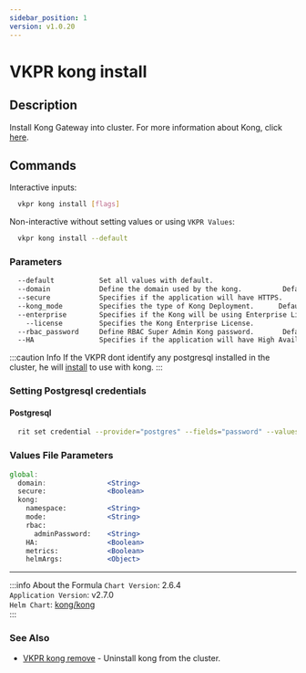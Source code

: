 ```yaml
---
sidebar_position: 1
version: v1.0.20
---
```


# VKPR kong install

## Description

Install Kong Gateway into cluster. For more information about Kong, click [here](https://docs.konghq.com/gateway/).

## Commands

Interactive inputs:

```bash
  vkpr kong install [flags]
```

Non-interactive without setting values or using `VKPR Values`:

```bash
  vkpr kong install --default
```

### Parameters

```txt
  --default           Set all values with default.
  --domain            Define the domain used by the kong.          Default: localhost
  --secure            Specifies if the application will have HTTPS.    Default: false
  --kong_mode         Specifies the type of Kong Deployment.      Default: dbless    Allowed values: "dbless", "standard", "hybrid"
  --enterprise        Specifies if the Kong will be using Enterprise License.   Default: false
    --license         Specifies the Kong Enterprise License.
  --rbac_password     Define RBAC Super Admin Kong password.       Default: vkpr123
  --HA                Specifies if the application will have High Availability.   Default: false
```

:::caution Info
If the VKPR dont identify any postgresql installed in the cluster, he will [install](/docs/commands/postgresql/vkpr_postgres_install) to use with kong.
:::

### Setting Postgresql credentials

#### Postgresql

```bash
  rit set credential --provider="postgres" --fields="password" --values="your-password"
```

### Values File Parameters

```jsx title="vkpr.yaml"
global:
  domain:               <String>
  secure:               <Boolean>
  kong:
    namespace:          <String>
    mode:               <String>
    rbac:
      adminPassword:    <String>
    HA:                 <Boolean>
    metrics:            <Boolean>
    helmArgs:           <Object>
```

---

:::info About the Formula
`Chart Version`: 2.6.4 <br/>
`Application Version`: v2.7.0 <br/>
`Helm Chart`: [kong/kong](https://artifacthub.io/packages/helm/kong/kong/) <br/>
:::

### See Also

- [VKPR kong remove](/docs/commands/kong/vkpr_kong_remove) - Uninstall kong from the cluster.
